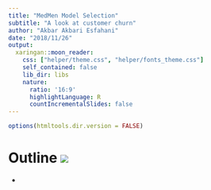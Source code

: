 ```yaml
---
title: "MedMen Model Selection"
subtitle: "A look at customer churn"
author: "Akbar Akbari Esfahani"
date: "2018/11/26"
output:
  xaringan::moon_reader:
    css: ["helper/theme.css", "helper/fonts_theme.css"]    
    self_contained: false
    lib_dir: libs
    nature:
      ratio: '16:9'
      highlightLanguage: R
      countIncrementalSlides: false
---
```


```r
options(htmltools.dir.version = FALSE)
```

# Outline <img src="helper/MedMen.png" class="title-hex">

*  